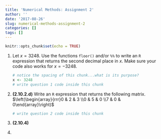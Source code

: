 ```yaml
---
title: 'Numerical Methods: Assignment 2'
author: ''
date: '2017-08-26'
slug: numerical-methods-assignment-2
categories: []
tags: []
---
```


```r
knitr::opts_chunk$set(echo = TRUE)
```

1.  Let $x=3248$. Use the functions `floor()` and/or `%%` to write an `R` expression that returns the second decimal place in $x$. Make sure your code also works for $x = -3248$.

    ```r
    # notice the spacing of this chunk...what is its purpose?
    x <- 3248
    # write question 1 code inside this chunk
    
    ```

2.  **(2.10.2.d)** Write an `R` expression that returns the following matrix.  
$\left(\begin{array}{rrr}0 & 2 & 3 \\0 & 5 & 0 \\7 & 0 & 0\end{array}\right)$

    ```r
    # write question 2 code inside this chunk
    ```

3.  **(2.10.4)**

4.  